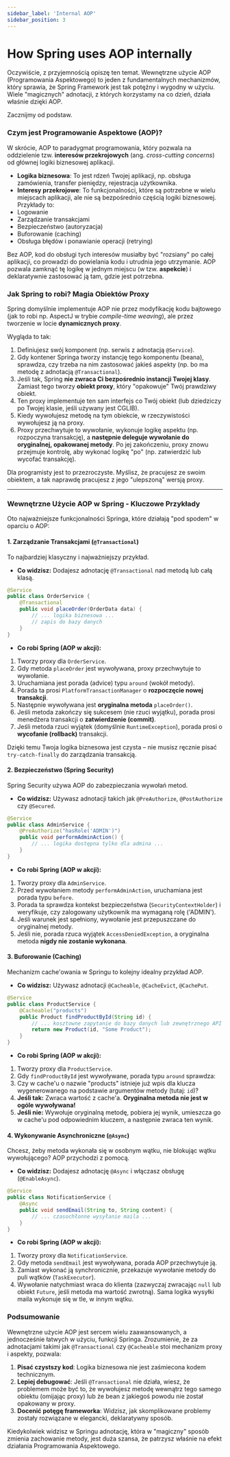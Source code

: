 ```yaml
---
sidebar_label: 'Internal AOP'
sidebar_position: 3
---
```


# How Spring uses AOP internally


Oczywiście, z przyjemnością opiszę ten temat. Wewnętrzne użycie AOP (Programowania Aspektowego) to jeden z fundamentalnych mechanizmów, który sprawia, że Spring Framework jest tak potężny i wygodny w użyciu. Wiele "magicznych" adnotacji, z których korzystamy na co dzień, działa właśnie dzięki AOP.

Zacznijmy od podstaw.

### Czym jest Programowanie Aspektowe (AOP)?

W skrócie, AOP to paradygmat programowania, który pozwala na oddzielenie tzw. **interesów przekrojowych** (ang. *cross-cutting concerns*) od głównej logiki biznesowej aplikacji.

*   **Logika biznesowa**: To jest rdzeń Twojej aplikacji, np. obsługa zamówienia, transfer pieniędzy, rejestracja użytkownika.
*   **Interesy przekrojowe**: To funkcjonalności, które są potrzebne w wielu miejscach aplikacji, ale nie są bezpośrednio częścią logiki biznesowej. Przykłady to:
*   Logowanie
*   Zarządzanie transakcjami
*   Bezpieczeństwo (autoryzacja)
*   Buforowanie (caching)
*   Obsługa błędów i ponawianie operacji (retrying)

Bez AOP, kod do obsługi tych interesów musiałby być "rozsiany" po całej aplikacji, co prowadzi do powielania kodu i utrudnia jego utrzymanie. AOP pozwala zamknąć tę logikę w jednym miejscu (w tzw. **aspekcie**) i deklaratywnie zastosować ją tam, gdzie jest potrzebna.

### Jak Spring to robi? Magia Obiektów Proxy

Spring domyślnie implementuje AOP nie przez modyfikację kodu bajtowego (jak to robi np. AspectJ w trybie *compile-time weaving*), ale przez tworzenie w locie **dynamicznych proxy**.

Wygląda to tak:
1.  Definiujesz swój komponent (np. serwis z adnotacją `@Service`).
2.  Gdy kontener Springa tworzy instancję tego komponentu (beana), sprawdza, czy trzeba na nim zastosować jakieś aspekty (np. bo ma metodę z adnotacją `@Transactional`).
3.  Jeśli tak, Spring **nie zwraca Ci bezpośrednio instancji Twojej klasy**. Zamiast tego tworzy **obiekt proxy**, który "opakowuje" Twój prawdziwy obiekt.
4.  Ten proxy implementuje ten sam interfejs co Twój obiekt (lub dziedziczy po Twojej klasie, jeśli używany jest CGLIB).
5.  Kiedy wywołujesz metodę na tym obiekcie, w rzeczywistości wywołujesz ją na proxy.
6.  Proxy przechwytuje to wywołanie, wykonuje logikę aspektu (np. rozpoczyna transakcję), a **następnie deleguje wywołanie do oryginalnej, opakowanej metody**. Po jej zakończeniu, proxy znowu przejmuje kontrolę, aby wykonać logikę "po" (np. zatwierdzić lub wycofać transakcję).

Dla programisty jest to przezroczyste. Myślisz, że pracujesz ze swoim obiektem, a tak naprawdę pracujesz z jego "ulepszoną" wersją proxy.

---

### Wewnętrzne Użycie AOP w Spring - Kluczowe Przykłady

Oto najważniejsze funkcjonalności Springa, które działają "pod spodem" w oparciu o AOP:

#### 1. Zarządzanie Transakcjami (`@Transactional`)

To najbardziej klasyczny i najważniejszy przykład.

*   **Co widzisz:** Dodajesz adnotację `@Transactional` nad metodą lub całą klasą.
```java
@Service
public class OrderService {
    @Transactional
    public void placeOrder(OrderData data) {
        // ... logika biznesowa ...
        // zapis do bazy danych
    }
}
```
*   **Co robi Spring (AOP w akcji):**
1.  Tworzy proxy dla `OrderService`.
2.  Gdy metoda `placeOrder` jest wywoływana, proxy przechwytuje to wywołanie.
3.  Uruchamiana jest porada (advice) typu `around` (wokół metody).
4.  Porada ta prosi `PlatformTransactionManager` o **rozpoczęcie nowej transakcji**.
5.  Następnie wywoływana jest **oryginalna metoda** `placeOrder()`.
6.  Jeśli metoda zakończy się sukcesem (nie rzuci wyjątku), porada prosi menedżera transakcji o **zatwierdzenie (commit)**.
7.  Jeśli metoda rzuci wyjątek (domyślnie `RuntimeException`), porada prosi o **wycofanie (rollback)** transakcji.

Dzięki temu Twoja logika biznesowa jest czysta – nie musisz ręcznie pisać `try-catch-finally` do zarządzania transakcją.

#### 2. Bezpieczeństwo (Spring Security)

Spring Security używa AOP do zabezpieczania wywołań metod.

*   **Co widzisz:** Używasz adnotacji takich jak `@PreAuthorize`, `@PostAuthorize` czy `@Secured`.
```java
@Service
public class AdminService {
    @PreAuthorize("hasRole('ADMIN')")
    public void performAdminAction() {
        // ... logika dostępna tylko dla admina ...
    }
}
```
*   **Co robi Spring (AOP w akcji):**
1.  Tworzy proxy dla `AdminService`.
2.  Przed wywołaniem metody `performAdminAction`, uruchamiana jest porada typu `before`.
3.  Porada ta sprawdza kontekst bezpieczeństwa (`SecurityContextHolder`) i weryfikuje, czy zalogowany użytkownik ma wymaganą rolę ('ADMIN').
4.  Jeśli warunek jest spełniony, wywołanie jest przepuszczane do oryginalnej metody.
5.  Jeśli nie, porada rzuca wyjątek `AccessDeniedException`, a oryginalna metoda **nigdy nie zostanie wykonana**.

#### 3. Buforowanie (Caching)

Mechanizm cache'owania w Springu to kolejny idealny przykład AOP.

*   **Co widzisz:** Używasz adnotacji `@Cacheable`, `@CacheEvict`, `@CachePut`.
```java
@Service
public class ProductService {
    @Cacheable("products")
    public Product findProductById(String id) {
        // ... kosztowne zapytanie do bazy danych lub zewnętrznego API ...
        return new Product(id, "Some Product");
    }
}
```
*   **Co robi Spring (AOP w akcji):**
1.  Tworzy proxy dla `ProductService`.
2.  Gdy `findProductById` jest wywoływane, porada typu `around` sprawdza:
3.  Czy w cache'u o nazwie "products" istnieje już wpis dla klucza wygenerowanego na podstawie argumentów metody (tutaj: `id`)?
4.  **Jeśli tak:** Zwraca wartość z cache'a. **Oryginalna metoda nie jest w ogóle wywoływana!**
5.  **Jeśli nie:** Wywołuje oryginalną metodę, pobiera jej wynik, umieszcza go w cache'u pod odpowiednim kluczem, a następnie zwraca ten wynik.

#### 4. Wykonywanie Asynchroniczne (`@Async`)

Chcesz, żeby metoda wykonała się w osobnym wątku, nie blokując wątku wywołującego? AOP przychodzi z pomocą.

*   **Co widzisz:** Dodajesz adnotację `@Async` i włączasz obsługę (`@EnableAsync`).
```java
@Service
public class NotificationService {
    @Async
    public void sendEmail(String to, String content) {
        // ... czasochłonne wysyłanie maila ...
    }
}
```
*   **Co robi Spring (AOP w akcji):**
1.  Tworzy proxy dla `NotificationService`.
2.  Gdy metoda `sendEmail` jest wywoływana, porada AOP przechwytuje ją.
3.  Zamiast wykonać ją synchronicznie, przekazuje wywołanie metody do puli wątków (`TaskExecutor`).
4.  Wywołanie natychmiast wraca do klienta (zazwyczaj zwracając `null` lub obiekt `Future`, jeśli metoda ma wartość zwrotną). Sama logika wysyłki maila wykonuje się w tle, w innym wątku.

### Podsumowanie

Wewnętrzne użycie AOP jest sercem wielu zaawansowanych, a jednocześnie łatwych w użyciu, funkcji Springa. Zrozumienie, że za adnotacjami takimi jak `@Transactional` czy `@Cacheable` stoi mechanizm proxy i aspekty, pozwala:

1.  **Pisać czystszy kod**: Logika biznesowa nie jest zaśmiecona kodem technicznym.
2.  **Lepiej debugować**: Jeśli `@Transactional` nie działa, wiesz, że problemem może być to, że wywołujesz metodę wewnątrz tego samego obiektu (omijając proxy) lub że bean z jakiegoś powodu nie został opakowany w proxy.
3.  **Docenić potęgę frameworka**: Widzisz, jak skomplikowane problemy zostały rozwiązane w elegancki, deklaratywny sposób.

Kiedykolwiek widzisz w Springu adnotację, która w "magiczny" sposób zmienia zachowanie metody, jest duża szansa, że patrzysz właśnie na efekt działania Programowania Aspektowego.